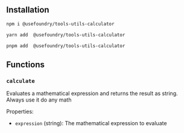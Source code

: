 ## Installation

<CodeGroup>

```bash npm
npm i @usefoundry/tools-utils-calculator
```

```bash yarn
yarn add  @usefoundry/tools-utils-calculator
```

```bash pnpm
pnpm add  @usefoundry/tools-utils-calculator
```

</CodeGroup>

## Functions

### `calculate`

Evaluates a mathematical expression and returns the result as string. Always use it do any math

Properties:

-   `expression` (string): The mathematical expression to evaluate
